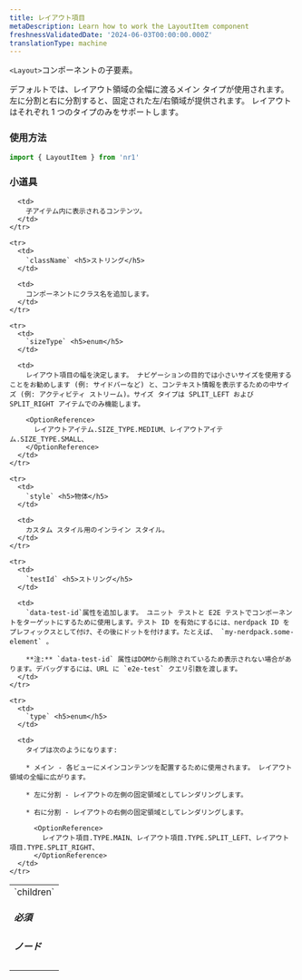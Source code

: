 ```yaml
---
title: レイアウト項目
metaDescription: Learn how to work the LayoutItem component
freshnessValidatedDate: '2024-06-03T00:00:00.000Z'
translationType: machine
---
```


`<Layout>`コンポーネントの子要素。

デフォルトでは、レイアウト領域の全幅に渡るメイン タイプが使用されます。 左に分割と右に分割すると、固定された左/右領域が提供されます。 レイアウトはそれぞれ 1 つのタイプのみをサポートします。

### 使用方法

```js
import { LayoutItem } from 'nr1'
```

### 小道具

<table>
  <tbody>
    <tr>
      <td>
        `children` <h5>必須</h5><h5>ノード</h5>
      </td>

      <td>
        子アイテム内に表示されるコンテンツ。
      </td>
    </tr>

    <tr>
      <td>
        `className` <h5>ストリング</h5>
      </td>

      <td>
        コンポーネントにクラス名を追加します。
      </td>
    </tr>

    <tr>
      <td>
        `sizeType` <h5>enum</h5>
      </td>

      <td>
        レイアウト項目の幅を決定します。 ナビゲーションの目的では小さいサイズを使用することをお勧めします (例: サイドバーなど) と、コンテキスト情報を表示するための中サイズ (例: アクティビティ ストリーム)。サイズ タイプは SPLIT_LEFT および SPLIT_RIGHT アイテムでのみ機能します。

        <OptionReference>
          レイアウトアイテム.SIZE_TYPE.MEDIUM、レイアウトアイテム.SIZE_TYPE.SMALL、
        </OptionReference>
      </td>
    </tr>

    <tr>
      <td>
        `style` <h5>物体</h5>
      </td>

      <td>
        カスタム スタイル用のインライン スタイル。
      </td>
    </tr>

    <tr>
      <td>
        `testId` <h5>ストリング</h5>
      </td>

      <td>
        `data-test-id`属性を追加します。 ユニット テストと E2E テストでコンポーネントをターゲットにするために使用します。テスト ID を有効にするには、nerdpack ID をプレフィックスとして付け、その後にドットを付けます。たとえば、 `my-nerdpack.some-element` 。

        **注:** `data-test-id` 属性はDOMから削除されているため表示されない場合があります。デバッグするには、URL に `e2e-test` クエリ引数を渡します。
      </td>
    </tr>

    <tr>
      <td>
        `type` <h5>enum</h5>
      </td>

      <td>
        タイプは次のようになります:

        * メイン - 各ビューにメインコンテンツを配置するために使用されます。 レイアウト領域の全幅に広がります。

        * 左に分割 - レイアウトの左側の固定領域としてレンダリングします。

        * 右に分割 - レイアウトの右側の固定領域としてレンダリングします。

          <OptionReference>
            レイアウト項目.TYPE.MAIN、レイアウト項目.TYPE.SPLIT_LEFT、レイアウト項目.TYPE.SPLIT_RIGHT、
          </OptionReference>
      </td>
    </tr>
  </tbody>
</table>
